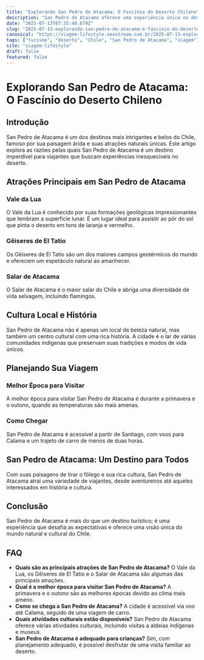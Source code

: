 ```yaml
---
title: "Explorando San Pedro de Atacama: O Fascínio do Deserto Chileno"
description: "San Pedro de Atacama oferece uma experiência única no deserto chileno. Descubra mais sobre este destino fascinante e suas atrações imperdíveis."
date: "2025-07-13T07:35:40.679Z"
slug: "2025-07-13-explorando-san-pedro-de-atacama-o-fascinio-do-deserto-chileno"
canonical: "https://viagem-lifestyle.neostream.com.br/2025-07-13-explorando-san-pedro-de-atacama-o-fascinio-do-deserto-chileno"
tags: ["turismo", "deserto", "Chile", "San Pedro de Atacama", "viagem"]
site: "viagem-lifestyle"
draft: false
featured: false
---
```


# Explorando San Pedro de Atacama: O Fascínio do Deserto Chileno

## Introdução
San Pedro de Atacama é um dos destinos mais intrigantes e belos do Chile, famoso por sua paisagem árida e suas atrações naturais únicas. Este artigo explora as razões pelas quais San Pedro de Atacama é um destino imperdível para viajantes que buscam experiências inesquecíveis no deserto.

## Atrações Principais em San Pedro de Atacama
### Vale da Lua
O Vale da Lua é conhecido por suas formações geológicas impressionantes que lembram a superfície lunar. É um lugar ideal para assistir ao pôr do sol que pinta o deserto em tons de laranja e vermelho.

### Gêiseres de El Tatio
Os Gêiseres de El Tatio são um dos maiores campos geotérmicos do mundo e oferecem um espetáculo natural ao amanhecer.

### Salar de Atacama
O Salar de Atacama é o maior salar do Chile e abriga uma diversidade de vida selvagem, incluindo flamingos.

## Cultura Local e História
San Pedro de Atacama não é apenas um local de beleza natural, mas também um centro cultural com uma rica história. A cidade é o lar de várias comunidades indígenas que preservam suas tradições e modos de vida únicos.

## Planejando Sua Viagem
### Melhor Época para Visitar
A melhor época para visitar San Pedro de Atacama é durante a primavera e o outono, quando as temperaturas são mais amenas.

### Como Chegar
San Pedro de Atacama é acessível a partir de Santiago, com voos para Calama e um trajeto de carro de menos de duas horas.

## San Pedro de Atacama: Um Destino para Todos
Com suas paisagens de tirar o fôlego e sua rica cultura, San Pedro de Atacama atrai uma variedade de viajantes, desde aventureiros até aqueles interessados em história e cultura.

## Conclusão
San Pedro de Atacama é mais do que um destino turístico; é uma experiência que desafia as expectativas e oferece uma visão única do mundo natural e cultural do Chile.

## FAQ
- **Quais são as principais atrações de San Pedro de Atacama?**
  O Vale da Lua, os Gêiseres de El Tatio e o Salar de Atacama são algumas das principais atrações.
- **Qual é a melhor época para visitar San Pedro de Atacama?**
  A primavera e o outono são as melhores épocas devido ao clima mais ameno.
- **Como se chega a San Pedro de Atacama?**
  A cidade é acessível via voo até Calama, seguido de uma viagem de carro.
- **Quais atividades culturais estão disponíveis?**
  San Pedro de Atacama oferece várias atividades culturais, incluindo visitas a aldeias indígenas e museus.
- **San Pedro de Atacama é adequado para crianças?**
  Sim, com planejamento adequado, é possível desfrutar de uma visita familiar ao deserto.